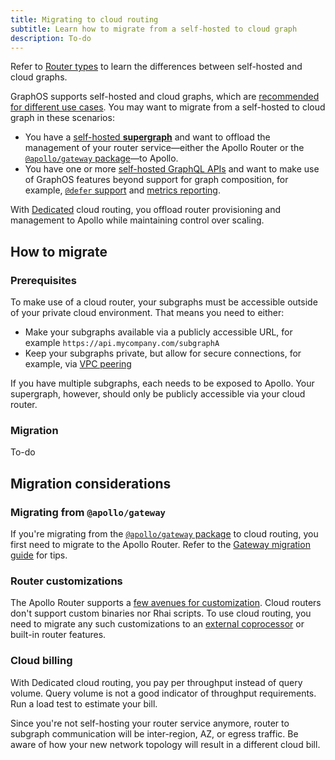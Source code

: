 ```yaml
---
title: Migrating to cloud routing
subtitle: Learn how to migrate from a self-hosted to cloud graph
description: To-do
---
```


<Tip>

Refer to [Router types](./#router-types) to learn the differences between self-hosted and cloud graphs.

</Tip>

GraphOS supports self-hosted and cloud graphs, which are [recommended for different use cases](../graphs/#graph-types). You may want to migrate from a self-hosted to cloud graph in these scenarios:

- You have a [self-hosted **supergraph**](../graphs/#self-hosted-supergraphs) and want to offload the management of your router service—either the Apollo Router or the [`@apollo/gateway` package](/apollo-server/using-federation/api/apollo-gateway/)—to Apollo.
- You have one or more [self-hosted GraphQL APIs](../graphs/#monographs) and want to make use of GraphOS features beyond support for graph composition, for example, [`@defer` support](/router/executing-operations/defer-support/) and [metrics reporting](../metrics/).

With [Dedicated](./cloud-dedicated) cloud routing, you offload router provisioning and management to Apollo while maintaining control over scaling. 

## How to migrate

### Prerequisites

To make use of a cloud router, your subgraphs must be accessible outside of your private cloud environment. That means you need to either:

- Make your subgraphs available via a publicly accessible URL, for example `https://api.mycompany.com/subgraphA`
- Keep your subgraphs private, but allow for secure connections, for example, via [VPC peering](./cloud-dedicated/lattice/)

<Note>

If you have multiple subgraphs, each needs to be exposed to Apollo. Your supergraph, however, should only be publicly accessible via your cloud router.

</Note>

### Migration

To-do

## Migration considerations

### Migrating from `@apollo/gateway`

If you're migrating from the [`@apollo/gateway` package](/apollo-server/using-federation/api/apollo-gateway/) to cloud routing, you first need to migrate to the Apollo Router. Refer to the [Gateway migration guide](/router/migrating-from-gateway/) for tips.

### Router customizations

The Apollo Router supports a [few avenues for customization](/router/customizations/overview). Cloud routers don't support custom binaries nor Rhai scripts. To use cloud routing, you need to migrate any such customizations to an [external coprocessor](/router/customizations/coprocessor/) or built-in router features.

### Cloud billing

With Dedicated cloud routing, you pay per throughput instead of query volume. Query volume is not a good indicator of throughput requirements. Run a load test to estimate your bill.

Since you're not self-hosting your router service anymore, router to subgraph communication will be inter-region, AZ, or egress traffic. Be aware of how your new network topology will result in a different cloud bill.
